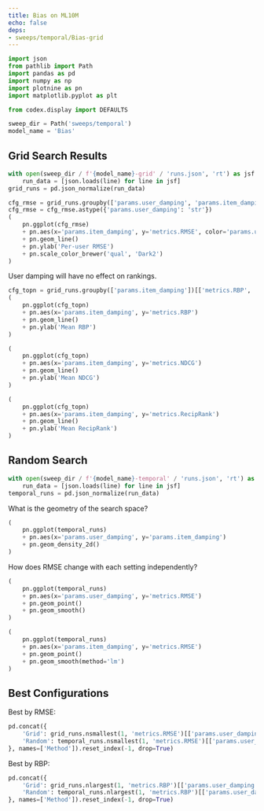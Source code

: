 ```yaml
---
title: Bias on ML10M
echo: false
deps:
- sweeps/temporal/Bias-grid
---
```


```python
import json
from pathlib import Path
import pandas as pd
import numpy as np
import plotnine as pn
import matplotlib.pyplot as plt
```

```python
from codex.display import DEFAULTS
```

```python
sweep_dir = Path('sweeps/temporal')
model_name = 'Bias'
```

## Grid Search Results

```python
with open(sweep_dir / f'{model_name}-grid' / 'runs.json', 'rt') as jsf:
    run_data = [json.loads(line) for line in jsf]
grid_runs = pd.json_normalize(run_data)
```

```python
cfg_rmse = grid_runs.groupby(['params.user_damping', 'params.item_damping'])['metrics.RMSE'].mean().reset_index()
cfg_rmse = cfg_rmse.astype({'params.user_damping': 'str'})
(
    pn.ggplot(cfg_rmse)
    + pn.aes(x='params.item_damping', y='metrics.RMSE', color='params.user_damping', shape='params.user_damping')
    + pn.geom_line()
    + pn.ylab('Per-user RMSE')
    + pn.scale_color_brewer('qual', 'Dark2')
)
```

User damping will have no effect on rankings.

```python
cfg_topn = grid_runs.groupby(['params.item_damping'])[['metrics.RBP', 'metrics.NDCG', 'metrics.RecipRank']].mean().reset_index()
(
    pn.ggplot(cfg_topn)
    + pn.aes(x='params.item_damping', y='metrics.RBP')
    + pn.geom_line()
    + pn.ylab('Mean RBP')
)
```


```python
(
    pn.ggplot(cfg_topn)
    + pn.aes(x='params.item_damping', y='metrics.NDCG')
    + pn.geom_line()
    + pn.ylab('Mean NDCG')
)
```

```python
(
    pn.ggplot(cfg_topn)
    + pn.aes(x='params.item_damping', y='metrics.RecipRank')
    + pn.geom_line()
    + pn.ylab('Mean RecipRank')
)
```

## Random Search

```python
with open(sweep_dir / f'{model_name}-temporal' / 'runs.json', 'rt') as jsf:
    run_data = [json.loads(line) for line in jsf]
temporal_runs = pd.json_normalize(run_data)
```

What is the geometry of the search space?

```python
(
    pn.ggplot(temporal_runs)
    + pn.aes(x='params.user_damping', y='params.item_damping')
    + pn.geom_density_2d()
)
```

How does RMSE change with each setting independently?

```python
(
    pn.ggplot(temporal_runs)
    + pn.aes(x='params.user_damping', y='metrics.RMSE')
    + pn.geom_point()
    + pn.geom_smooth()
)
```

```python
(
    pn.ggplot(temporal_runs)
    + pn.aes(x='params.item_damping', y='metrics.RMSE')
    + pn.geom_point()
    + pn.geom_smooth(method='lm')
)
```

## Best Configurations

Best by RMSE:

```python
pd.concat({
    'Grid': grid_runs.nsmallest(1, 'metrics.RMSE')[['params.user_damping', 'params.item_damping', 'metrics.RBP', 'metrics.RMSE']],
    'Random': temporal_runs.nsmallest(1, 'metrics.RMSE')[['params.user_damping', 'params.item_damping', 'metrics.RBP', 'metrics.RMSE']],
}, names=['Method']).reset_index(-1, drop=True)
```

Best by RBP:

```python
pd.concat({
    'Grid': grid_runs.nlargest(1, 'metrics.RBP')[['params.user_damping', 'params.item_damping', 'metrics.RBP', 'metrics.RMSE']],
    'Random': temporal_runs.nlargest(1, 'metrics.RBP')[['params.user_damping', 'params.item_damping', 'metrics.RBP', 'metrics.RMSE']],
}, names=['Method']).reset_index(-1, drop=True)
```
